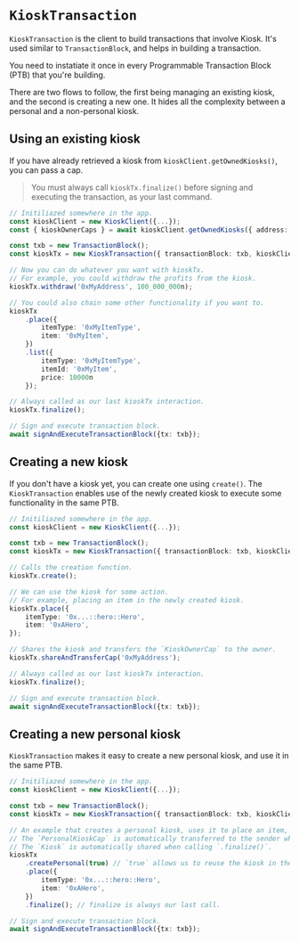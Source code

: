 # `KioskTransaction`

`KioskTransaction` is the client to build transactions that involve Kiosk. It's used similar to
`TransactionBlock`, and helps in building a transaction.

You need to instatiate it once in every Programmable Transaction Block (PTB) that you're building.

There are two flows to follow, the first being managing an existing kiosk, and the second is
creating a new one. It hides all the complexity between a personal and a non-personal kiosk.

## Using an existing kiosk

If you have already retrieved a kiosk from `kioskClient.getOwnedKiosks()`, you can pass a cap.

> You must always call `kioskTx.finalize()` before signing and executing the transaction, as your
> last command.

```typescript
// Initiliazed somewhere in the app.
const kioskClient = new KioskClient({...});
const { kioskOwnerCaps } = await kioskClient.getOwnedKiosks({ address: '0xMyAddress'});

const txb = new TransactionBlock();
const kioskTx = new KioskTransaction({ transactionBlock: txb, kioskClient, cap: kioskOwnerCaps[0] });

// Now you can do whatever you want with kioskTx.
// For example, you could withdraw the profits from the kiosk.
kioskTx.withdraw('0xMyAddress', 100_000_000n);

// You could also chain some other functionality if you want to.
kioskTx
    .place({
        itemType: '0xMyItemType',
        item: '0xMyItem',
    })
    .list({
        itemType: '0xMyItemType',
        itemId: '0xMyItem',
        price: 10000n
    });

// Always called as our last kioskTx interaction.
kioskTx.finalize();

// Sign and execute transaction block.
await signAndExecuteTransactionBlock({tx: txb});
```

## Creating a new kiosk

If you don't have a kiosk yet, you can create one using `create()`. The `KioskTransaction` enables
use of the newly created kiosk to execute some functionality in the same PTB.

```typescript
// Initiliazed somewhere in the app.
const kioskClient = new KioskClient({...});

const txb = new TransactionBlock();
const kioskTx = new KioskTransaction({ transactionBlock: txb, kioskClient });

// Calls the creation function.
kioskTx.create();

// We can use the kiosk for some action.
// For example, placing an item in the newly created kiosk.
kioskTx.place({
    itemType: '0x...::hero::Hero',
    item: '0xAHero',
});

// Shares the kiosk and transfers the `KioskOwnerCap` to the owner.
kioskTx.shareAndTransferCap('0xMyAddress');

// Always called as our last kioskTx interaction.
kioskTx.finalize();

// Sign and execute transaction block.
await signAndExecuteTransactionBlock({tx: txb});
```

## Creating a new personal kiosk

`KioskTransaction` makes it easy to create a new personal kiosk, and use it in the same PTB.

```typescript
// Initiliazed somewhere in the app.
const kioskClient = new KioskClient({...});

const txb = new TransactionBlock();
const kioskTx = new KioskTransaction({ transactionBlock: txb, kioskClient });

// An example that creates a personal kiosk, uses it to place an item, and shares it.
// The `PersonalKioskCap` is automatically transferred to the sender when calling `.finalize()`.
// The `Kiosk` is automatically shared when calling `.finalize()`.
kioskTx
    .createPersonal(true) // `true` allows us to reuse the kiosk in the same PTB. If we pass false, we can only call `kioskTx.finalize()`.
    .place({
        itemType: '0x...::hero::Hero',
        item: '0xAHero',
    })
    .finalize(); // finalize is always our last call.

// Sign and execute transaction block.
await signAndExecuteTransactionBlock({tx: txb});
```
